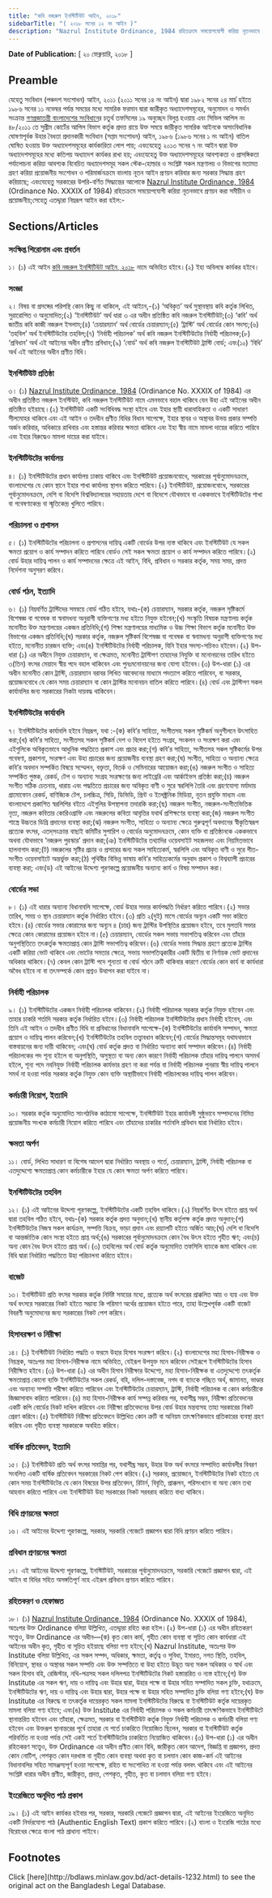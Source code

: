 ```yaml
---
title: "কবি নজরুল ইনস্টিটিউট আইন, ২০১৮"
sidebarTitle: "( ২০১৮ সনের ১২ নং আইন )"
description: "Nazrul Institute Ordinance, 1984 রহিতক্রমে সময়োপযোগী করিয়া নূতনভাবে প্রণয়নের উদ্দেশ্যে প্রণীত আইন"
---
```


**Date of Publication:** [ ২০ ফেব্রুয়ারি, ২০১৮ ]

## Preamble

যেহেতু সংবিধান (পঞ্চদশ সংশোধন) আইন, ২০১১ (২০১১ সনের ১৪ নং আইন) দ্বারা ১৯৮২ সনের ২৪ মার্চ হইতে ১৯৮৬ সনের ১১ নভেম্বর পর্যন্ত সময়ের মধ্যে সামরিক ফরমান দ্বারা জারীকৃত অধ্যাদেশসমূহের, অনুমোদন ও সমর্থন সংক্রান্ত [গণপ্রজাতন্ত্রী বাংলাদেশের সংবিধান](/act-957.html "গণপ্রজাতন্ত্রী বাংলাদেশের সংবিধান")ের চতুর্থ তফসিলের ১৯ অনুচ্ছেদ বিলুপ্ত হওয়ায় এবং সিভিল আপিল নং ৪৮/২০১১ তে সুপ্রীম কোর্টের আপিল বিভাগ কর্তৃক প্রদত্ত রায়ে উক্ত সময়ে জারীকৃত সামরিক আইনকে অসাংবিধানিক ঘোষণাপূর্বক উহার বৈধতা প্রদানকারী সংবিধান (সপ্তম সংশোধন) আইন, ১৯৮৬ (১৯৮৬ সনের ১ নং আইন) বাতিল ঘোষিত হওয়ায় উক্ত অধ্যাদেশসমূহের কার্যকারিতা লোপ পায়; এবংযেহেতু ২০১৩ সনের ৭ নং আইন দ্বারা উক্ত অধ্যাদেশসমূহের মধ্যে কতিপয় অধ্যাদেশ কার্যকর রাখা হয়; এবংযেহেতু উক্ত অধ্যাদেশসমূহের আবশ্যকতা ও প্রাসঙ্গিকতা পর্যালোচনা করিয়া আবশ্যক বিবেচিত অধ্যাদেশসমূহ সকল স্টেক-হোল্ডার ও সংশ্লিষ্ট সকল মন্ত্রণালয় ও বিভাগের মতামত গ্রহণ করিয়া প্রয়োজনীয় সংশোধন ও পরিমার্জনক্রমে বাংলায় নূতন আইন প্রণয়ন করিবার জন্য সরকার সিদ্ধান্ত গ্রহণ করিয়াছে; এবংযেহেতু সরকারের উপরি-বর্ণিত সিদ্ধান্তের আলোকে [Nazrul Institute Ordinance, 1984](/laws/volume-26/act-674 "Nazrul Institute Ordinance, 1984") (Ordinance No. XXXIX of 1984) রহিতক্রমে সময়োপযোগী করিয়া নূতনভাবে প্রণয়ন করা সমীচীন ও প্রয়োজনীয়;সেহেতু এতদ্দ্বারা নিম্নরূপ আইন করা হইল:-

## Sections/Articles

### সংক্ষিপ্ত শিরোনাম এবং প্রবর্তন

১। (১) এই আইন [কবি নজরুল ইনস্টিটিউট আইন, ২০১৮](/laws/volume-48/act-1232 "কবি নজরুল ইনস্টিটিউট আইন, ২০১৮") নামে অভিহিত হইবে।(২) ইহা অবিলম্বে কার্যকর হইবে।

### সংজ্ঞা

২। বিষয় বা প্রসঙ্গের পরিপন্থি কোন কিছু না থাকিলে, এই আইনে,-(১) ‘অবিকৃত’ অর্থ সুস্থাবস্থায় কবি কর্তৃক লিখিত, সুরারোপিত ও অনুমোদিত;(২) ‘ইনস্টিটিউট’ অর্থ ধারা ৩ এর অধীন প্রতিষ্ঠিত কবি নজরুল ইনস্টিটিউট;(৩) ‘কবি’ অর্থ জাতীয় কবি কাজী নজরুল ইসলাম;(৪) ‘চেয়ারম্যান’ অর্থ বোর্ডের চেয়ারম্যান;(৫) ‘ট্রাস্টি’ অর্থ বোর্ডের কোন সদস্য;(৬) ‘তহবিল’ অর্থ ইনস্টিটিউটের তহবিল;(৭) ‘নির্বাহী পরিচালক’ অর্থ কবি নজরুল ইনস্টিটিউটের নির্বাহী পরিচালক;(৮) ‘প্রবিধান’ অর্থ এই আইনের অধীন প্রণীত প্রবিধান;(৯) ‘বোর্ড’ অর্থ কবি নজরুল ইনস্টিটিউট ট্রাস্টি বোর্ড; এবং(১০) ‘বিধি’ অর্থ এই আইনের অধীন প্রণীত বিধি।

### ইনস্টিটিউট প্রতিষ্ঠা

৩। (১) [Nazrul Institute Ordinance, 1984](/laws/volume-26/act-674 "Nazrul Institute Ordinance, 1984") (Ordinance No. XXXIX of 1984) এর অধীন প্রতিষ্ঠিত নজরুল ইনস্টিউট, কবি নজরুল ইনস্টিটিউট নামে এমনভাবে বহাল থাকিবে যেন উহা এই আইনের অধীন প্রতিষ্ঠিত হইয়াছে।(২) ইনস্টিটিউট একটি সংবিধিবদ্ধ সংস্থা হইবে এবং ইহার স্থায়ী ধারাবাহিকতা ও একটি সাধারণ সীলমোহর থাকিবে এবং এই আইন ও তদধীন প্রণীত বিধির বিধান সাপেক্ষে, ইহার স্থাবর ও অস্থাবর উভয় প্রকার সম্পত্তি অর্জন করিবার, অধিকারে রাখিবার এবং হস্তান্তর করিবার ক্ষমতা থাকিবে এবং ইহা স্বীয় নামে মামলা দায়ের করিতে পারিবে এবং ইহার বিরুদ্ধেও মামলা দায়ের করা যাইবে।

### ইনস্টিটিউটের কার্যালয়

৪। (১) ইনস্টিটিউটের প্রধান কার্যালয় ঢাকায় থাকিবে এবং ইনস্টিটিউট প্রয়োজনবোধে, সরকারের পূর্বানুমোদনক্রমে, বাংলাদেশের যে কোন স্থানে ইহার শাখা কার্যালয় স্থাপন করিতে পারিবে।(২) ইনস্টিটিউট, প্রয়োজনবোধে, সরকারের পূর্বানুমোদনক্রমে, দেশি বা বিদেশি বিশ্ববিদ্যালয়ের সহায়তায় দেশে বা বিদেশে যৌথভাবে বা এককভাবে ইনস্টিটিউটের শাখা বা গবেষণাকেন্দ্র বা স্মৃতিকেন্দ্র খুলিতে পারিবে।

### পরিচালনা ও প্রশাসন

৫। (১) ইনস্টিটিউটের পরিচালনা ও প্রশাসনের দায়িত্ব একটি বোর্ডের উপর ন্যস্ত থাকিবে এবং ইনস্টিটিউট যে সকল ক্ষমতা প্রয়োগ ও কার্য সম্পাদন করিতে পারিবে বোর্ডও সেই সকল ক্ষমতা প্রয়োগ ও কার্য সম্পাদন করিতে পারিবে।(২) বোর্ড উহার দায়িত্ব পালন ও কার্য সম্পাদনের ক্ষেত্রে এই আইন, বিধি, প্রবিধান ও সরকার কর্তৃক, সময় সময়, প্রদত্ত নির্দেশনা অনুসরণ করিবে।

### বোর্ড গঠন, ইত্যাদি

৬। (১) নিম্নবর্ণিত ট্রাস্টিদের সমন্বয়ে বোর্ড গঠিত হইবে, যথাঃ-(ক) চেয়ারম্যান, সরকার কর্তৃক, নজরুল সৃষ্টিকর্মে বিশেষজ্ঞ বা গবেষক বা স্বনামধন্য অনুরাগী ব্যক্তিগণের মধ্য হইতে নিযুক্ত হইবেন;(খ) সংস্কৃতি বিষয়ক মন্ত্রণালয় কর্তৃক মনোনীত উক্ত মন্ত্রণালয়ের একজন প্রতিনিধি;(গ) শিক্ষা মন্ত্রণালয়ের মাধ্যমিক ও উচ্চ শিক্ষা বিভাগ কর্তৃক মনোনীত উক্ত বিভাগের একজন প্রতিনিধি;(ঘ) সরকার কর্তৃক, নজরুল সৃষ্টিকর্ম বিশেষজ্ঞ বা গবেষক বা স্বনামধন্য অনুরাগী ব্যক্তিগণের মধ্য হইতে, মনোনীত চারজন ব্যক্তি; এবং(ঙ) ইনস্টিটিউটের নির্বাহী পরিচালক, যিনি ইহার সদস্য-সচিবও হইবেন।(২) উপ-ধারা (১) এর অধীনে নিযুক্ত চেয়ারম্যান, বা ক্ষেত্রমত, মনোনীত ট্রাস্টিগণ তাহাদের নিযুক্তি বা মনোনয়নের তারিখ হইতে ৩(তিন) বৎসর মেয়াদে স্বীয় পদে বহাল থাকিবেন এবং পুনঃমনোনয়নের জন্য যোগ্য হইবেন।(৩) উপ-ধারা (১) এর অধীন মনোনীত কোন ট্রাস্টি, চেয়ারম্যান বরাবর লিখিত আবেদনের মাধ্যমে পদত্যাগ করিতে পারিবেন, বা সরকার, প্রয়োজনবোধে যে কোন সময় চেয়ারম্যান বা কোন ট্রাস্টির মনোনয়ন বাতিল করিতে পারিবে।(৪) বোর্ড এবং ট্রাস্টিগণ সকল কার্যাবলির জন্য সরকারের নিকটা দায়বদ্ধ থাকিবেন।

### ইনস্টিটিউটের কার্যাবলি

৭। ইনস্টিটিউটের কার্যাবলি হইবে নিম্নরূপ, যথা :-(ক) কবি’র সাহিত্য, সংগীতসহ সকল সৃষ্টিকর্ম অনুশীলনে উৎসাহিত করা;(খ) কবি’র সাহিত্য, সংগীতসহ সকল সৃষ্টিকর্ম দেশ ও বিদেশ হইতে সংগ্রহ, সংকলন ও সংরক্ষণ করা এবং এইগুলিকে অবিকৃতভাবে আধুনিক পদ্ধতিতে প্রকাশ এবং প্রচার করা;(গ) কবি’র সাহিত্য, সংগীতসহ সকল সৃষ্টিকর্মের উপর গবেষণা, প্রকাশনা, সংরক্ষণ এবং উহা প্রচারের জন্য প্রয়োজনীয় ব্যবস্থা গ্রহণ করা;(ঘ) সংগীত, সাহিত্য ও অন্যান্য ক্ষেত্রে কবি’র অবদান সম্পর্কিত বিষয়ে সম্মেলন, বক্তৃতা, বিতর্ক ও সেমিনারের আয়োজন করা;(ঙ) নজরুল সংগীত ও সাহিত্য সম্পর্কিত পুস্তক, রেকর্ড, টেপ ও অন্যান্য সংগ্রহ সংরক্ষণের জন্য লাইব্রেরি এবং আর্কাইভস প্রতিষ্ঠা করা;(চ) নজরুল সংগীত সঠিক চেতনায়, ধারায় এবং পদ্ধতিতে প্রচারের জন্য অবিকৃত বাণী ও সুরে স্বরলিপি তৈরি এবং গ্রহণযোগ্য মর্যাদায় গ্রামোফোন রেকর্ড, বাণিজ্যিক টেপ, চলচ্চিত্র, সিডি, ডিভিডি, প্রিন্ট ও ইলেক্ট্রনিক মিডিয়া, নূতন প্রযুক্তি মাধ্যম এবং বাংলাদেশে প্রকাশিত স্বরলিপির বইতে এইগুলির উপস্থাপনা তদারকি করা;(ছ) নজরুল সংগীত, নজরুল-সংগীতভিত্তিক নৃত্য, নজরুল কবিতার কোরিওগ্রাফি এবং নজরুলের কবিতা আবৃত্তির যথার্থ প্রশিক্ষণের ব্যবস্থা করা;(জ) নজরুল সংগীত শাস্ত্রে উচ্চতর ডিগ্রি প্রদানের ব্যবস্থা করা;(ঝ) নজরুল সংগীত, সাহিত্য ও অন্যান্য ক্ষেত্রে গুরুত্বপূর্ণ অবদানের স্বীকৃতিস্বরূপ প্রত্যেক বৎসর, এতদ্‌সংক্রান্ত বাছাই কমিটির সুপারিশ ও বোর্ডের অনুমোদনক্রমে, কোন ব্যক্তি বা প্রতিষ্ঠানকে এককভাবে অথবা যৌথভাবে ‘নজরুল পুরস্কার’ প্রদান করা;(ঞ) ইনস্টিটিউটের তথ্যাদির ওয়েবসাইট সহজলভ্য এবং নিয়মিতভাবে হালনাগাদ করা;(ট) নজরুলের সৃষ্টির প্রচার ও প্রসারের জন্য সকল সাহিত্যকর্ম, স্বরলিপি এবং অবিকৃত বাণী ও সুরে গীত-সংগীত ওয়েবসাইটে অন্তর্ভুক্ত করা;(ঠ) পৃথিবীর বিভিন্ন ভাষায় কবি’র সাহিত্যকর্মের অনুবাদ প্রকাশ ও বিশ্বব্যাপী প্রচারের ব্যবস্থা করা; এবং(ড) এই আইনের উদ্দেশ্য পূরণকল্পে প্রয়োজনীয় অন্যান্য কার্য ও বিষয় সম্পাদন করা।

### বোর্ডের সভা

৮। (১) এই ধারার অন্যান্য বিধানাবলি সাপেক্ষে, বোর্ড উহার সভার কার্যপদ্ধতি নির্ধারণ করিতে পারিবে।(২) সভার তারিখ, সময় ও স্থান চেয়ারম্যান কর্তৃক নির্ধারিত হইবে।(৩) প্রতি ২(দুই) মাসে বোর্ডের অন্যূন একটি সভা করিতে হইবে।(৪) বোর্ডের সভার কোরামের জন্য অন্যূন ৪ (চার) জন্য ট্রাস্টির উপস্থিতির প্রয়োজন হইবে, তবে মুলতবি সভার ক্ষেত্রে কোন কোরামের প্রয়োজন হইবে না।(৫) চেয়ারম্যান, বোর্ডের সকল সভায় সভাপতিত্ব করিবেন এবং তাঁহার অনুপস্থিতিতে তৎকর্তৃক ক্ষমতাপ্রাপ্ত কোন ট্রাস্টি সভাপতিত্ব করিবেন।(৬) বোর্ডের সভায় সিদ্ধান্ত গ্রহণে প্রত্যেক ট্রাস্টির একটি করিয়া ভোট থাকিবে এবং ভোটের সমতার ক্ষেত্রে, সভায় সভাপতিত্বকারীর একটি দ্বিতীয় বা নির্ণায়ক ভোট প্রদানের অধিকার থাকিবে।(৭) কেবল কোন ট্রাস্টি পদে শূন্যতা বা বোর্ড গঠনে ত্রুটি থাকিবার কারণে বোর্ডের কোন কার্য বা কার্যধারা অবৈধ হইবে না বা তৎসম্পর্কে কোন প্রশ্নও উত্থাপন করা যাইবে না।

### নির্বাহী পরিচালক

৯। (১) ইনস্টিটিউটের একজন নির্বাহী পরিচালক থাকিবেন।(২) নির্বাহী পরিচালক সরকার কর্তৃক নিযুক্ত হইবেন এবং তাহার চাকরি শর্তাদি সরকার কর্তৃক নির্ধারিত হইবে।(৩) নির্বাহী পরিচালক ইনস্টিটিউটের প্রধান নির্বাহী হইবেন, এবং তিনি এই আইন ও তদধীন প্রণীত বিধি বা প্রবিধানের বিধানাবলি সাপেক্ষে-(ক) ইনস্টিটিউটের কার্যাবলি সম্পাদন, ক্ষমতা প্রয়োগ ও দায়িত্ব পালন করিবেন;(খ) ইনস্টিটিউটের তহবিল তত্ত্বাবধান করিবেন;(গ) বোর্ডের সিদ্ধান্তসমূহ যথাযথভাবে বাস্তবায়নের জন্য দায়ী থাকিবেন; এবং(ঘ) বোর্ড কর্তৃক প্রদত্ত বা নির্ধারিত অন্যান্য কার্য সম্পাদন করিবেন।(৪) নির্বাহী পরিচালকের পদ শূন্য হইলে বা অনুপস্থিতি, অসুস্থতা বা অন্য কোন কারণে নির্বাহী পরিচালক তাঁহার দায়িত্ব পালনে অসমর্থ হইলে, শূন্য পদে নবনিযুক্ত নির্বাহী পরিচালক কার্যভার গ্রহণ না করা পর্যন্ত বা নির্বাহী পরিচালক পুনরায় স্বীয় দায়িত্ব পালনে সমর্থ না হওয়া পর্যন্ত সরকার কর্তৃক নিযুক্ত কোন ব্যক্তি অস্থায়ীভাবে নির্বাহী পরিচালকের দায়িত্ব পালন করিবেন।

### কর্মচারী নিয়োগ, ইত্যাদি

১০। সরকার কর্তৃক অনুমোদিত সাংগঠনিক কাঠামো সাপেক্ষে, ইনস্টিটিউট ইহার কার্যাবলী সুষ্ঠুভাবে সম্পাদনের নিমিত্ত প্রয়োজনীয় সংখ্যক কর্মচারী নিয়োগ করিতে পারিবে এবং তাঁহাদের চাকরির শর্তাবলি প্রবিধান দ্বারা নির্ধারিত হইবে।

### ক্ষমতা অর্পণ

১১। বোর্ড, লিখিত সাধারণ বা বিশেষ আদেশ দ্বারা নির্ধারিত অবস্থায় ও শর্তে, চেয়ারম্যান, ট্রাস্টি, নির্বাহী পরিচালক বা এতদুদ্দেশ্যে ক্ষমতাপ্রাপ্ত কোন কর্মচারীকে ইহার যে কোন ক্ষমতা অর্পণ করিতে পারিবে।

### ইনস্টিটিউটের তহবিল

১২। (১) এই আইনের উদ্দেশ্য পূরণকল্পে, ইনস্টিটিউটের একটি তহবিল থাকিবে।(২) নিম্নবর্ণিত উৎস হইতে প্রাপ্ত অর্থ দ্বারা তহবিল গঠিত হইবে, যথাঃ-(ক) সরকার কর্তৃক প্রদত্ত অনুদান;(খ) স্থানীয় কর্তৃপক্ষ কর্তৃক প্রদত্ত অনুদান;(গ) ইনস্টিটিউটের নিজস্ব সকল কার্যক্রম, সম্পত্তি বিক্রয়, ভাড়া প্রদান এবং রয়্যালটি হইতে অর্জিত আয়;(ঘ) দেশি বা বিদেশি বা আন্তর্জাতিক কোন সংস্থা হইতে প্রাপ্ত অর্থ;(ঙ) সরকারের পূর্বানুমোদনক্রমে কোন বৈধ উৎস হইতে গৃহীত ঋণ; এবং(চ) অন্য কোন বৈধ উৎস হইতে প্রাপ্ত অর্থ।(৩) তহবিলের অর্থ বোর্ড কর্তৃক অনুমোদিত তফসিলি ব্যাংকে জমা থাকিবে এবং বিধি দ্বারা নির্ধারিত পদ্ধতিতে উহা পরিচালনা করিতে হইবে।

### বাজেট

১৩। ইনস্টিটিউট প্রতি বৎসর সরকার কর্তৃক নির্দিষ্ট সময়ের মধ্যে, প্রত্যেক অর্থ বৎসরের প্রাক্কলিত আয় ও ব্যয় এবং উক্ত অর্থ বৎসরে সরকারের নিকট হইতে সম্ভাব্য কি পরিমাণ অর্থের প্রয়োজন হইতে পারে, তাহা উল্লেখপূর্বক একটি বাজেট বিবরণী অনুমোদনের জন্য সরকারের নিকট পেশ করিবে।

### হিসাবরক্ষণ ও নিরীক্ষা

১৪। (১) ইনস্টিটিউট নির্ধারিত পদ্ধতি ও ফরমে উহার হিসাব সংরক্ষণ করিবে।(২) বাংলাদেশের মহা হিসাব-নিরীক্ষক ও নিয়ন্ত্রক, অতঃপর মহা হিসাব-নিরীক্ষক নামে অভিহিত, যেইরূপ উপযুক্ত মনে করিবেন সেইরূপে ইনস্টিটিউটের হিসাব নিরীক্ষিত হইবে।(৩) উপ-ধারা (২) এর অধীন হিসাব নিরীক্ষার উদ্দেশ্যে, মহা হিসাব-নিরীক্ষক বা এতদুদ্দেশ্যে তৎকর্তৃক ক্ষমতাপ্রাপ্ত কোনো ব্যক্তি ইনস্টিটিউটের সকল রেকর্ড, বহি, দলিল-দস্তাবেজ, নগদ বা ব্যাংকে গচ্ছিত অর্থ, জামানত, ভাণ্ডার এবং অন্যান্য সম্পত্তি পরীক্ষা করিতে পারিবেন এবং ইনস্টিটিউটের চেয়ারম্যান, ট্রাস্টি, নির্বাহী পরিচালক বা কোন কর্মচারীকে জিজ্ঞাসাবাদ করিতে পারিবেন।(৪) মহা হিসাব-নিরীক্ষক কার্য সম্পন্ন করিবার পর, যথাশীঘ্র সম্ভব, নিরীক্ষা প্রতিবেদনের একটি কপি বোর্ডের নিকট দাখিল করিবেন এবং নিরীক্ষা প্রতিবেদনের উপর বোর্ড উহার মন্তব্যসহ তাহা সরকারের নিকট প্রেরণ করিবে।(৫) ইনস্টিটিউট নিরীক্ষা প্রতিবেদনে উল্লিখিত কোন ত্রুটি বা অনিয়ম তাৎক্ষণিকভাবে প্রতিকারের ব্যবস্থা গ্রহণ করিবে এবং গৃহীত ব্যবস্থা সরকারকে অবহিত করিবে।

### বার্ষিক প্রতিবেদন, ইত্যাদি

১৫। (১) ইনস্টিটিউট প্রতি অর্থ বৎসর সমাপ্তির পর, যথাশীঘ্র সম্ভব, উহার উক্ত অর্থ বৎসরে সম্পাদিত কার্যাবলীর বিবরণ সংবলিত একটি বার্ষিক প্রতিবেদন সরকারের নিকট পেশ করিবে।(২) সরকার, প্রয়োজনে, ইনস্টিটিউটের নিকট হইতে যে কোন সময় ইনস্টিটিউটের যে কোন বিষয়ের উপর প্রতিবেদন, রিটার্ন, বিবৃতি, প্রাক্কলন, পরিসংখ্যান বা অন্য কোন তথ্য আহবান করিতে পারিবে এবং ইনস্টিটিউট উহা সরকারের নিকট সরবরাহ করিতে বাধ্য থাকিবে।

### বিধি প্রণয়নের ক্ষমতা

১৬। এই আইনের উদ্দেশ্য পূরণকল্পে, সরকার, সরকারি গেজেটে প্রজ্ঞাপন দ্বারা বিধি প্রণয়ন করিতে পারিবে।

### প্রবিধান প্রণয়নের ক্ষমতা

১৭। এই আইনের উদ্দেশ্য পূরণকল্পে, ইনস্টিটিউট, সরকারের পূর্বানুমোদনক্রমে, সরকারি গেজেটে প্রজ্ঞাপন দ্বারা, এই আইন বা বিধির সহিত অসঙ্গতিপূর্ণ নহে এইরূপ প্রবিধান প্রণয়ন করিতে পারিবে।

### রহিতকরণ ও হেফাজত

১৮। (১) [Nazrul Institute Ordinance, 1984](/laws/volume-26/act-674 "Nazrul Institute Ordinance, 1984") (Ordinance No. XXXIX of 1984), অতঃপর উক্ত Ordinance বলিয়া উল্লিখিত, এতদ্দ্বারা রহিত করা হইল।(২) উপ-ধারা (১) এর অধীন রহিতকরণ সত্ত্বেও, উক্ত Ordinance এর অধীন―(ক) কৃত কোন কার্য, গৃহীত কোন ব্যবস্থা বা সূচিত কোন কার্যধারা এই আইনের অধীন কৃত, গৃহীত বা সূচিত হইয়াছে বলিয়া গণ্য হইবে;(খ) Nazrul Institute, অতঃপর উক্ত Institute বলিয়া উল্লিখিত, এর সকল সম্পদ, অধিকার, ক্ষমতা, কর্তৃত্ব ও সুবিধা, ইমারত, নগত স্থিতি, তহবিল, বিনিয়োগ, স্থাবর ও অস্থাবর সকল সম্পত্তি এবং উক্ত সম্পত্তিতে বা উহা হইতে উদ্ভূত অন্য সকল অধিকার ও স্বার্থ এবং সকল হিসাব বহি, রেজিস্টার, নথি-পত্রসহ সকল দলিলপত্র ইনস্টিটিউটের নিকট হস্তান্তরিত ও ন্যস্ত হইবে;(গ) উক্ত Institute এর সকল ঋণ, দায় ও দায়িত্ব এবং উহার দ্বারা, উহার পক্ষে বা উহার সহিত সম্পাদিত সকল চুক্তি, যথাক্রমে, ইনস্টিটিউটের ঋণ, দায় ও দায়িত্ব এবং উহার দ্বারা, উহার পক্ষে বা উহার সহিত সম্পাদিত চুক্তি বলিয়া গণ্য হইবে;(ঘ) উক্ত Institute এর বিরুদ্ধে বা তৎকর্তৃক দায়েরকৃত সকল মামলা ইনস্টিটিউটের বিরুদ্ধে বা ইনস্টিটিউট কর্তৃক দায়েরকৃত মামলা বলিয়া গণ্য হইবে; এবং(ঙ) উক্ত Institute এর নির্বাহী পরিচালক ও সকল কর্মচারী তাৎক্ষণিকভাবে ইনস্টিটিউটে স্থানান্তরিত হইবেন এবং তাঁহারা, ক্ষেত্রমত, সরকার বা ইনস্টিটিউট কর্তৃক নিযুক্ত নির্বাহী পরিচালক ও কর্মচারী বলিয়া গণ্য হইবেন এবং উক্তরূপ স্থানান্তরের পূর্বে তাহারা যে শর্তে চাকরিতে নিয়োজিত ছিলেন, সরকার বা ইনস্টিটিউট কর্তৃক পরিবর্তিত না হওয়া পর্যন্ত সেই একই শর্তে ইনস্টিটিউটের চাকরিতে নিয়োজিত থাকিবেন।(৩) উপ-ধারা (১) এর অধীন রহিতকরণ সত্ত্বেও, উক্ত Ordinance এর অধীন প্রণীত কোন বিধি, জারীকৃত কোন আদেশ, বিজ্ঞপ্তি বা প্রজ্ঞাপন, প্রদত্ত কোন নোটিশ, পেশকৃত কোন দরখাস্ত বা গৃহীত কোন ব্যবস্থা অথবা কৃত বা চলমান কোন কাজ-কর্ম এই আইনের বিধানাবলির সহিত সামঞ্জস্যপূর্ণ হওয়া সাপেক্ষে, রহিত বা সংশোধিত না হওয়া পর্যন্ত বলবৎ থাকিবে এবং এই আইনের সংশ্লিষ্ট ধারার অধীন প্রণীত, জারীকৃত, প্রদত্ত, পেশকৃত, গৃহীত, কৃত বা চলমান বলিয়া গণ্য হইবে।

### ইংরেজিতে অনূদিত পাঠ প্রকাশ

১৯। (১) এই আইন কার্যকর হইবার পর, সরকার, সরকারি গেজেটে প্রজ্ঞাপন দ্বারা, এই আইনের ইংরেজিতে অনূদিত একটি নির্ভরযোগ্য পাঠ (Authentic English Text) প্রকাশ করিতে পারিবে।(২) বাংলা ও ইংরেজি পাঠের মধ্যে বিরোধের ক্ষেত্রে বাংলা পাঠ প্রাধান্য পাইবে।

## Footnotes

<Note>
  Click [here](http://bdlaws.minlaw.gov.bd/act-details-1232.html) to see the original act on the Bangladesh Legal Database.
</Note>

